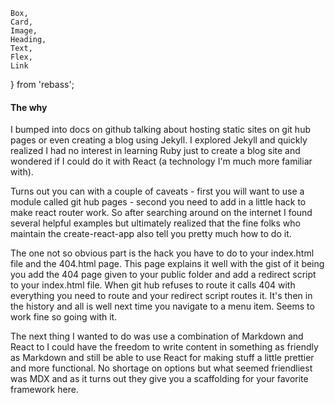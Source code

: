     Box,
    Card,
    Image,
    Heading,
    Text,
    Flex,
    Link
} from 'rebass';


####
#### The why


I bumped into docs on github talking about hosting static sites on <Link href={ghPages}>git hub pages</Link> or even creating a blog using Jekyll. I explored Jekyll and quickly realized I had no interest in learning Ruby just to create a blog site and wondered if I could do it with React (a technology I'm much more familiar with).

Turns out you can with a couple of caveats - first you will want to use a module called git hub pages - second you need to add in a little hack to make react router work.  So after searching around on the internet I found several helpful examples but ultimately realized that the fine folks who maintain the <Link href={cra}>create-react-app</Link> also tell you pretty much <Link href={cra}>how to do it</Link>.

The one not so obvious part is the hack you have to do to your index.html file and the 404.html page. This <Link href={spagh}>page</Link> explains it well with the gist of it being you add the 404 page given to your public folder and add a redirect script to your index.html file. When git hub refuses to route it calls 404 with everything you need to route and your redirect script routes it.  It's then in the history and all is well next time you navigate to a menu item.  Seems to work fine so going with it.

The next thing I wanted to do was use a combination of Markdown and React to I could have the freedom to write content in something as friendly as Markdown and still be able to use React for making stuff a little prettier and more functional.  No shortage on options but what seemed friendliest was <Link href={mdxhp}>MDX</Link> and as it turns out they give you a scaffolding for your favorite framework  <Link href={mdxig}>here</Link>.
